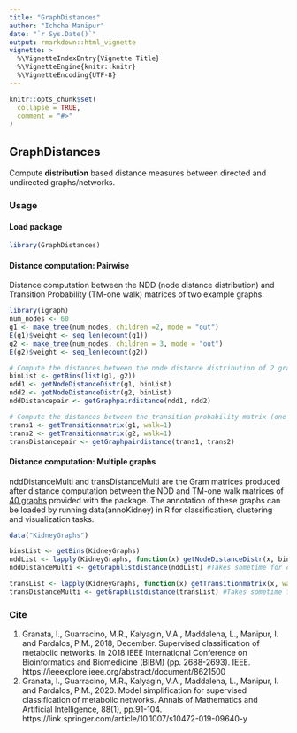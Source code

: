 ```yaml
---
title: "GraphDistances"
author: "Ichcha Manipur"
date: "`r Sys.Date()`"
output: rmarkdown::html_vignette
vignette: >
  %\VignetteIndexEntry{Vignette Title}
  %\VignetteEngine{knitr::knitr}
  %\VignetteEncoding{UTF-8}
---
```


```r
knitr::opts_chunk$set(
  collapse = TRUE,
  comment = "#>"
)
```

## GraphDistances

Compute **distribution** based distance measures between directed
and undirected graphs/networks.

### Usage

#### Load package
```r
library(GraphDistances)
```

#### Distance computation: Pairwise
Distance computation between the NDD (node distance distribution) and Transition Probability (TM-one walk) matrices of two example graphs.
```r
library(igraph)
num_nodes <- 60
g1 <- make_tree(num_nodes, children =2, mode = "out")
E(g1)$weight <- seq_len(ecount(g1))
g2 <- make_tree(num_nodes, children = 3, mode = "out")
E(g2)$weight <- seq_len(ecount(g2))

# Compute the distances between the node distance distribution of 2 graphs
binList <- getBins(list(g1, g2))
ndd1 <- getNodeDistanceDistr(g1, binList)
ndd2 <- getNodeDistanceDistr(g2, binList)
nddDistancepair <- getGraphpairdistance(ndd1, ndd2)

# Compute the distances between the transition probability matrix (one walk) of 2 graphs
trans1 <- getTransitionmatrix(g1, walk=1)
trans2 <- getTransitionmatrix(g2, walk=1)
transDistancepair <- getGraphpairdistance(trans1, trans2) 
```

#### Distance computation: Multiple graphs
nddDistanceMulti and transDistanceMulti are the Gram matrices produced after distance computation between the NDD and TM-one walk matrices of [40 graphs](data/KidneyGraphs.RData) provided with the package. The annotation of these graphs can be loaded by running data(annoKidney) in R for classification, clustering and visualization tasks.
```r
data("KidneyGraphs")

binsList <- getBins(KidneyGraphs)
nddList <- lapply(KidneyGraphs, function(x) getNodeDistanceDistr(x, binsList))
nddDistanceMulti <- getGraphlistdistance(nddList) #Takes sometime for computation

transList <- lapply(KidneyGraphs, function(x) getTransitionmatrix(x, walk=1))
transDistanceMulti <- getGraphlistdistance(transList) #Takes sometime for computation
```


### Cite
1. Granata, I., Guarracino, M.R., Kalyagin, V.A., Maddalena, L., Manipur, I. and Pardalos, P.M., 2018, December. Supervised classification of metabolic networks. In 2018 IEEE International Conference on Bioinformatics and Biomedicine (BIBM) (pp. 2688-2693). IEEE.
https://ieeexplore.ieee.org/abstract/document/8621500
2. Granata, I., Guarracino, M.R., Kalyagin, V.A., Maddalena, L., Manipur, I. and Pardalos, P.M., 2020. Model simplification for supervised classification of metabolic networks. Annals of Mathematics and Artificial Intelligence, 88(1), pp.91-104.
https://link.springer.com/article/10.1007/s10472-019-09640-y
